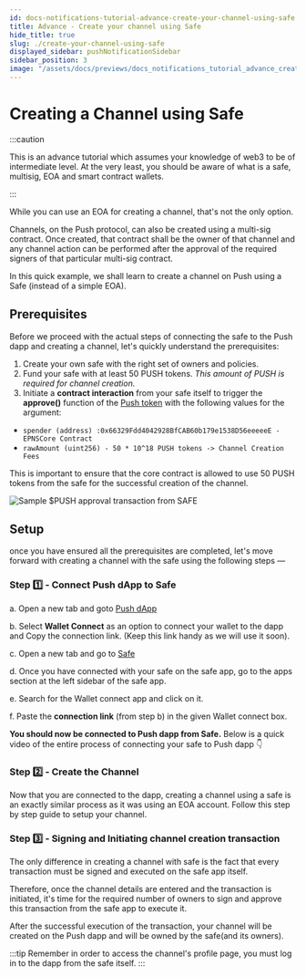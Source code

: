 ```yaml
---
id: docs-notifications-tutorial-advance-create-your-channel-using-safe
title: Advance - Create your channel using Safe
hide_title: true
slug: ./create-your-channel-using-safe
displayed_sidebar: pushNotificationSidebar
sidebar_position: 3
image: "/assets/docs/previews/docs_notifications_tutorial_advance_create_your_channel_using_safe--advance_-_create_your_channel_using_safe.png"
---
```


# Creating a Channel using Safe

:::caution

This is an advance tutorial which assumes your knowledge of web3 to be of intermediate level. At the very least, you should be aware of what is a safe, multisig, EOA and smart contract wallets.

:::

While you can use an EOA for creating a channel, that's not the only option.

Channels, on the Push protocol, can also be created using a multi-sig contract. Once created, that contract shall be the owner of that channel and any channel action can be performed after the approval of the required signers of that particular multi-sig contract.

In this quick example, we shall learn to create a channel on Push using a Safe (instead of a simple EOA).


<Head>
  <title>Create Channel using Safe| Tutorial | Push Notifications | Push
    Documentation</title>
</Head>


## Prerequisites

Before we proceed with the actual steps of connecting the safe to the Push dapp and creating a channel, let's quickly understand the prerequisites:

1. Create your own safe with the right set of owners and policies.
2. Fund your safe with at least 50 PUSH tokens. _This amount of PUSH is required for channel creation._
3. Initiate a **contract interaction** from your safe itself to trigger the **approve()** function of the [Push token](https://etherscan.io/token/0xf418588522d5dd018b425e472991e52ebbeeeeee) with the following values for the argument:

- `spender (address) :0x66329Fdd4042928BfCAB60b179e1538D56eeeeeE - EPNSCore Contract`
- `rawAmount (uint256) - 50 * 10^18 PUSH tokens -> Channel Creation Fees`

This is important to ensure that the core contract is allowed to use 50 PUSH tokens from the safe for the successful creation of the channel.

![Sample $PUSH approval transaction from SAFE](/assets/docs/notifications/tutorials/tutorial-create-channel-using-safe/pushTransactionFormSafe.png "A sample of how PUSH approval transaction looks like from SAFE")

## Setup

once you have ensured all the prerequisites are completed, let's move forward with creating a channel with the safe using the following steps —

### Step 1️⃣ - Connect Push dApp to Safe

a. Open a new tab and goto [Push dApp](https://app.push.org "Production dApp of Push Protocol")

b. Select **Wallet Connect** as an option to connect your wallet to the dapp and Copy the connection link. (Keep this link handy as we will use it soon).

c. Open a new tab and go to [Safe](https://safe.global/ "Production dApp of Safe")

d. Once you have connected with your safe on the safe app, go to the apps section at the left sidebar of the safe app.

e. Search for the Wallet connect app and click on it.

f. Paste the **connection link** (from step b) in the given Wallet connect box.

**You should now be connected to Push dapp from Safe.** Below is a quick video of the entire process of connecting your safe to Push dapp 👇

<LoomEmbed embedURL="https://www.loom.com/embed/a08d946e81bc48e88f24874ebbfd0939?sid=17d62549-b889-4524-b6a5-ea5ff28351d2" />

### Step 2️⃣ - Create the Channel

Now that you are connected to the dapp, creating a channel using a safe is an exactly similar process as it was using an EOA account. Follow this step by step guide to <AImp href="/docs/notifications/tutorials/create-your-channel/#setup-channel" title="Setup your notification channel via Push protocol">setup your channel</AImp>.

### Step 3️⃣ - Signing and Initiating channel creation transaction

The only difference in creating a channel with safe is the fact that every transaction must be signed and executed on the safe app itself.

Therefore, once the channel details are entered and the transaction is initiated, it's time for the required number of owners to sign and approve this transaction from the safe app to execute it.

After the successful execution of the transaction, your channel will be created on the Push dapp and will be owned by the safe(and its owners).

:::tip
Remember in order to access the channel's profile page, you must log in to the dapp from the safe itself.
:::

<LoomEmbed embedURL="https://www.loom.com/embed/388b7a807f5c4bc3b8e7538c90a717a8?sid=fcf38949-efbb-4197-a28e-7cdccaa5d828" />
